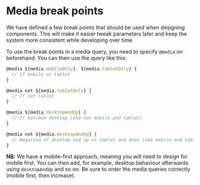 
<Meta title="Design System|layout/Media break points" component={Container} />

# Media break points

We have defined a few break points that should be used when designing components. This will make it easier tweak parameters later and keep the system more consistent while developing over time.

To use the break points in a media query, you need to specify `@media` on beforehand. You can then use the query like this:

```javascript
@media ${media.mobileOnly}, ${media.tabletOnly} {
  // If mobile or tablet
}

@media not ${media.tabletOnly} {
  // If not tablet
}

@media ${media.desktopAndUp} {
  // If minimum desktop (aka not mobile and tablet)
}

@media not ${media.desktopAndUp} {
  // Negation of desktop and up => tablet and down (aka mobile and tablet)
}
```

**NB:** We have a mobile-first approach, meaning you will need to design for mobile first. You can then add, for example, desktop behaviour afterwards using `desktopAndUp` and so on. Be sure to order the media queries correctly (mobile first, then increase).

<Preview>
  <Story name="all">
    <Container style={{ backgroundColor: '#ddd', margin: 'auto' }}>
      <h1 className="content" />
      <style
        dangerouslySetInnerHTML={{
          __html: `
        .content::before {
          content: "Mobile [${breakPoints.minMobileWidth}, ${breakPoints.maxMobileWidth}]";
        }
        @media ${media.tabletAndUp} {
          .content::before {
            content: "Tablet [${breakPoints.minTabletWidth}, ${breakPoints.maxTabletWidth}]";
          }
        }
        @media ${media.desktopAndUp} {
          .content::before {
            content: "Desktop [${breakPoints.minDesktopWidth}, ${breakPoints.maxDesktopWidth}]";
          }
        }
        @media ${media.widescreenAndUp} {
          .content::before {
            content: "Widescreen [${breakPoints.minWidescreenWidth}, ∞)";
          }
        }
      `,
        }}
      />
    </Container>
  </Story>
</Preview>

## List of all media queries available

| Media query             | Interval                   | Logic                                             |
| :---------------------- | :------------------------- | :------------------------------------------------ |
| **Minimums**            |                            |                                                   |
| `media.tabletAndUp`     | `[minTablet, ∞)`           | Minimum tablet. This excludes mobile.             |
| `media.desktopAndUp`    | `[minDesktop, ∞)`          | Minimum desktop. This excludes mobile and tablet. |
| `media.widescreenAndUp` | `[minWidescreen, ∞)`       | Minimum widescreen. Basically widescreen only.    |
| **Precise**             |                            |                                                   |
| `media.mobileOnly`      | `[0, maxMobile]`           | Mobile only.                                      |
| `media.tabletOnly`      | `[minTablet, maxTablet]`   | Tablet only.                                      |
| `media.desktopOnly`     | `[minDesktop, maxDesktop]` | Desktop only.                                     |
| `media.widescreenOnly`  | `[minWidescreen, ∞)`       | Widescreen only.                                  |
